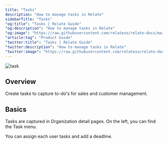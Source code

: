 ```yaml
---
title: "Tasks"
description: "How to manage tasks in Relate"
sidebarTitle: "Tasks"
"og:title": "Tasks | Relate Guide"
"og:description": "How to manage tasks in Relate"
"og:image": "https://raw.githubusercontent.com/relateso/relate-docs/main/docs/images/changelog/task.png"
"article:tag": "Product Guide"
"twitter:title": "Tasks | Relate Guide"
"twitter:description": "How to manage tasks in Relate"
"twitter:image": "https://raw.githubusercontent.com/relateso/relate-docs/main/docs/images/changelog/task.png"
---
```

![task](/images/changelog/task.png)

## Overview
Create tasks to capture to-do's for sales and customer management.

## Basics
Tasks are captured in Organization detail pages. On the left, you can find the Task menu.

You can assign each user tasks and add a deadline.